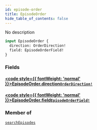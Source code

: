 ```yaml
---
id: episode-order
title: EpisodeOrder
hide_table_of_contents: false
---
```








No description

```graphql
input EpisodeOrder {
  direction: OrderDirection!
  field: EpisodeOrderField!
}
```


### Fields

#### [<code style={{ fontWeight: 'normal' }}>EpisodeOrder.<b>direction</b></code>](#)<Bullet />[`OrderDirection!`](/docs/graphql-api/beta/reference/enums/order-direction) <Badge class="secondary" text="non-null"/> <Badge class="secondary" text="enum"/>
> 
> 

#### [<code style={{ fontWeight: 'normal' }}>EpisodeOrder.<b>field</b></code>](#)<Bullet />[`EpisodeOrderField!`](/docs/graphql-api/beta/reference/enums/episode-order-field) <Badge class="secondary" text="non-null"/> <Badge class="secondary" text="enum"/>
> 
> 



### Member of

[`searchEpisodes`](/docs/graphql-api/beta/reference/queries/search-episodes)  <Badge class="secondary" text="query"/>




